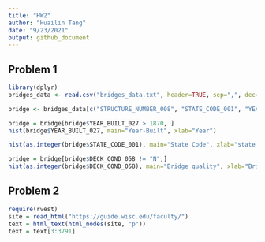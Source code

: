 ```yaml
---
title: "HW2"
author: "Huailin Tang"
date: "9/23/2021"
output: github_document
---
```


## Problem 1

```r
library(dplyr)
bridges_data <- read.csv("bridges_data.txt", header=TRUE, sep=",", dec=".")

bridge <- bridges_data[c("STRUCTURE_NUMBER_008", "STATE_CODE_001", "YEAR_BUILT_027", "DECK_COND_058", "SUPERSTRUCTURE_COND_059", "CHANNEL_COND_061")]

bridge = bridge[bridge$YEAR_BUILT_027 > 1870, ]
hist(bridge$YEAR_BUILT_027, main="Year-Built", xlab="Year")

hist(as.integer(bridge$STATE_CODE_001), main="State Code", xlab="state code")

bridge = bridge[bridge$DECK_COND_058 != "N",]
hist(as.integer(bridge$DECK_COND_058), main="Bridge quality", xlab="Bridge quality")
```


## Problem 2

```r
require(rvest)
site = read_html("https://guide.wisc.edu/faculty/")
text = html_text(html_nodes(site, "p"))
text = text[3:3791]
```

